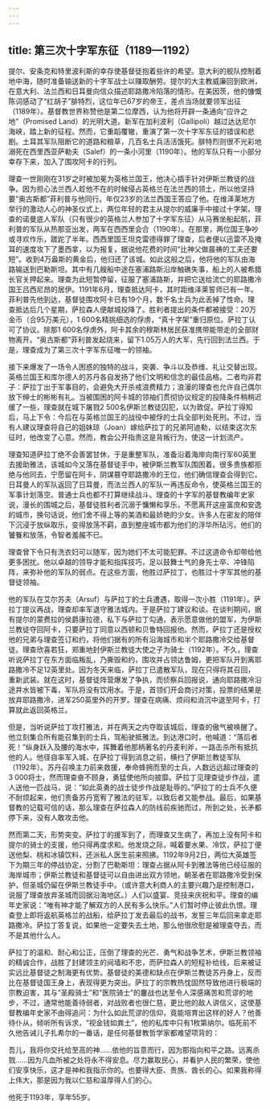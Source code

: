 ```yaml
---
---
---
```

title: 第三次十字军东征（1189—1192）
---




提尔、安条克和特里波利斯的幸存使基督徒抱着些许的希望。意大利的舰队控制着地中海，随时准备输送新的十字军战士以赚取酬劳。提尔的大主教威廉回到欧洲，在意大利、法兰西和日耳曼向信众描述耶路撒冷陷落的情形。在美因茨，他的慷慨陈词感动了“红胡子”腓特烈，这位年已67岁的帝王，差点当场就要领军出征（1189年）。基督教世界称赞他是第二位摩西，认为他将开辟一条通向“应许之地”（Promised Land）的光明大道。新军在加利波利（Gallipoli）越过达达尼尔海峡，踏上新的征程。然而，它重蹈覆辙，重演了第一次十字军东征的错误和悲剧。土耳其军队阻断它的道路和粮草，几百名士兵活活饿死。腓特烈则很不光彩地溺死在西里西亚萨勒夫（Salef）的一条小河里（1190年）。他的军队只有一小部分幸存下来，加入了围攻阿卡的行列。

理查一世刚刚在31岁之时被加冕为英格兰国王，他决心插手针对伊斯兰教徒的战争。因为担心法兰西人趁他不在的时候侵占英格兰在法兰西的领土，所以他坚持要“奥古斯都”菲利普与他同行。年仅23岁的法兰西国王答应了他。在维泽莱地方举行的激动人心的神圣仪式上，两位年轻的君主从提尔的威廉手中接过十字架。理查的诺曼底人军队（只有很少的英格兰人参加了十字军东征）从马赛坐船起航，菲利普的军队从热那亚出发，两军在西西里会合（1190年）。在那里，两位国王争吵或寻欢作乐，蹉跎了半年。西西里国王坦克雷德得罪了理查，后者便以迅雷不及掩耳的速度攻下了墨西拿，以为报复，据说他花费的时间“比神父做晨祷的工夫还要短”。收到4万盎斯的黄金后，他归还了该城。如此这般之后，他将他的军队由海路输送到巴勒斯坦。其中有几艘船中途在塞浦路斯沿岸触礁失事，船上的人被希腊长官关押起来。理查为此短暂停留，征服了塞浦路斯，并把它送给流亡的耶路撒冷国王吕西尼昂的居伊。1191年6月，理查抵达阿卡，其时距维泽莱誓师已有一年。菲利普先他到达，基督徒围攻阿卡已有19个月，数千名士兵为此丢掉了性命。理查抵达后几个星期，萨拉森人便献城投降了。胜利者提出的条件都被接受：20万金币（合95万美元），1 600名精挑细选的俘虏，“真十字架”重归原位。萨拉丁认可了协议。除那1 600名俘虏外，阿卡其余的穆斯林居民获准携带能带走的全部财物离开。“奥古斯都”菲利普发起烧来，留下1.05万人的大军，先行回到法兰西。于是，理查成为了第三次十字军东征唯一的领袖。

接下来爆发了一场令人困惑的独特的战斗，突袭、争斗以及恭维、礼让交替出现。英格兰国王和库尔德人的苏丹各自发扬了他们文明和信念的最佳品格。二者均非君子：萨拉丁出于军事目的，会避免大开杀戒浪费精力；浪漫的理查也允许自己偶尔放下绅士的彬彬有礼。当被围困的阿卡城的领袖们贯彻协议规定的投降条件稍稍迟缓了一些，理查就在城下屠戮2 500名伊斯兰教徒囚犯，以为敦促。萨拉丁得知后，马上下令：今后在与英格兰国王的战役中被俘的士兵全部判处死刑。不过，当有人建议理查将自己的姐妹琼（Joan）嫁给萨拉丁的兄弟阿迪勒，以结束这次东征时，他改变了心意。然而，教会公开指责这是背叛行为，使这一计划流产。

理查知道萨拉丁绝不会善罢甘休，于是重整军队，准备沿着海岸向南行军60英里去援助雅法，该城如今又落在基督徒手中，被伊斯兰教军队围困着。很多贵族都拒绝与他同去，宁愿留在阿卡，阴谋篡夺耶路撒冷的王位，他们确信理查会得到它。日耳曼人的军队返回了日耳曼，而法兰西人的军队一再违反命令，使英格兰国王的军事计划落空。普通士兵也都不打算继续战斗。理查的十字军的基督教编年史家说，漫长的围城之后，基督徒胜利者沉溺于慵懒和享乐，不愿离开这座富庶和安逸的城市，换句话说，他们舍不得上等的美酒和最娇艳的少女。许多人在密友的陪伴下沉浸于放纵取乐，变得放荡不羁，直到整座城市都为他们的浮华所玷污。他们的饕餮和放荡，令智者羞赧不已。

理查曾下令只有洗衣妇可以随军，因为她们不太可能犯罪。不过这道命令却带给他更多困扰。他以卓越的领导才能和指挥技巧，足以鼓舞士气的身先士卒、冲锋陷阵，来弥补他的军队的弱点。在这些方面，他胜过萨拉丁，也胜过十字军其他的基督徒领袖。

他的军队在艾尔苏夫（Arsuf）与萨拉丁的士兵遭遇，取得一次小胜（1191年）。萨拉丁提议再战，理查却率军退守雅法城内。于是萨拉丁建议和谈。在谈判期间，据有提尔的蒙费拉的侯爵康拉德，私下与萨拉丁勾通，表示愿意做他的盟军，为伊斯兰教徒夺回阿卡，只要萨拉丁同意以西顿和贝鲁特回报他。然而，萨拉丁还是授权他的兄弟与理查签订和约，将他们据有的所有沿海城市和半个耶路撒冷交给基督徒。理查欣喜若狂，郑重地封伊斯兰教徒大使之子为骑士（1192年）。不久，理查听说萨拉丁在东方面临叛乱，乃撕毁和约，围攻并占领达鲁姆，更把军队开到离耶路撒冷不足12英里处。因为冬天来临，萨拉丁已遣散军队，现在只得将其召回，重新武装。就在这时，基督徒阵营爆发了争执，而侦察兵回报说，通向耶路撒冷沿途井水皆被下毒，军队将没有饮用水。于是，首领们开会商讨对策，投票的结果是放弃耶路撒冷，进军250英里外的开罗。理查在病痛、烦闷和消沉中退至阿卡，打算就此返回英格兰。

但是，当听说萨拉丁攻打雅法，并在两天之内夺取该城后，理查的傲气被唤醒了。他立刻集合所有能召集到的士兵，驾船驶抵雅法。到达港口时，他喊道：“落后者死！”纵身跃入及腰的海水中，挥舞着他那柄著名的丹麦利斧，一路击杀所有抵抗他的人。他径自率军入城，在萨拉丁得到消息之前，横扫了伊斯兰教徒军队（1192年）。苏丹召唤主力前来救援，奉命蜂拥而至的士兵，人数远远超过理查的3 000将士，然而理查奋不顾身，勇猛使他所向披靡。萨拉丁见理查徒步作战，遣人送他一匹战马，说：“如此英勇的战士徒步作战是耻辱的。”萨拉丁的士兵不久便不耐烦起来，他们责备苏丹宽宥了雅法的驻军，以致后者又能参战。最后，如果基督教的记载可信的话，那么理查在萨拉森人的防线前疾驰而过，所到之处，长矛都停下来，没有人敢攻击他。

然而第二天，形势突变。萨拉丁的援军到了，而理查又生病了，再加上没有阿卡和提尔的骑士的支援，他只得再度求和。他发烧之际，喊着要水果、冷饮，萨拉丁便送他梨、桃和冰镇饮料，还派私人医生前来照拂。1192年9月2日，两位大英雄签下为期三年的停战协定，分割了巴勒斯坦：理查占据从阿卡到雅法等他已经征服的海岸城市；伊斯兰教徒和基督徒可以自由进出双方领地，朝圣者在耶路撒冷受到保护，但圣城仍留在伊斯兰教徒手中。（或许意大利商人的主要兴趣乃是控制港口，说服了理查放弃圣城而回据沿海地区。）人们以盛宴、竞技来庆祝和平。理查的编年史家说：“唯有神才能了解双方的人民有多么快乐。”人们暂时停止彼此仇恨。理查登上即将返航英格兰的战船，给萨拉丁发去最后的战书，发誓三年后回来拿走耶路撒冷。萨拉丁答复说，如果他一定要失去土地，那么他很欣慰是被理查夺去，而不是其他什么人。

萨拉丁的温和、耐心和公正，压倒了理查的光芒、勇气和战争艺术，伊斯兰教领袖的精诚合作，战胜了封建领主的阋墙和不忠，而萨拉森人的短程补给线，后来被证实远比基督徒之制海更有优势。基督徒的美德和缺点在伊斯兰教徒苏丹身上，反而比在基督徒国王身上，表现得更为突出。萨拉丁的宗教热忱固然导致他进行极端的宗教迫害，其与“圣殿骑士”和“医院骑士”的鏖战也达至令人深感痛苦和荒谬的地步，不过，通常他能善待弱者，对战败者也很仁慈，更比他的敌人讲信义，这使基督教编年史家不由得追问：为什么如此荒谬的信仰，竟能培育出这样的好人？他善待仆从，倾听所有诉求，“视金钱如粪土”，他的私库中只有1枚第纳尔。临死前不久他告诫儿子扎希尔的一番话，是任何基督教哲学家都难望项背的：

吾儿，我将你交托给至高的神……依他的旨意而行，因为那指向和平之路。远离杀戮……因为凡血所被之处将永不得安息。尽力赢取民心，并看护人民的繁荣，使他们安享快乐，这才是神和我指示你的。也要得大臣、贵族、酋长的心。如果我称得上伟大，那是因为我以仁慈和温厚得人们的心。



他死于1193年，享年55岁。